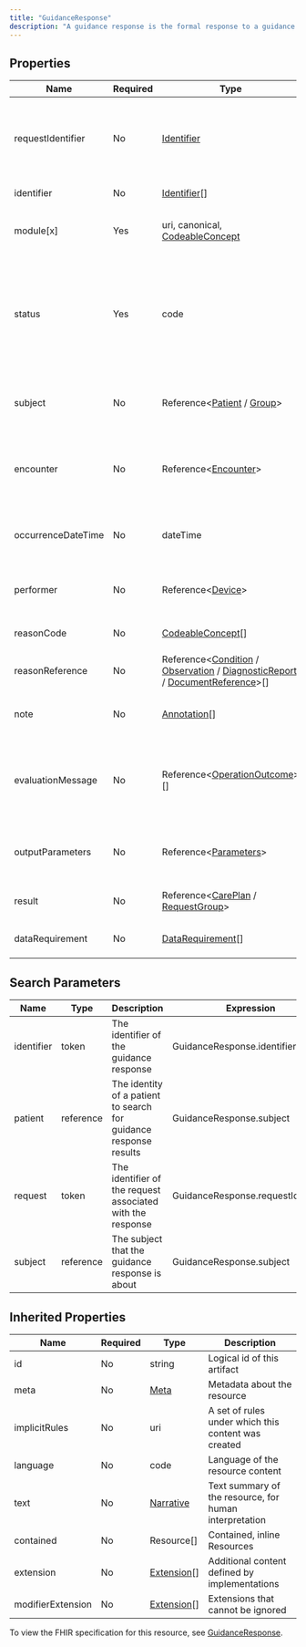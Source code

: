 ```yaml
---
title: "GuidanceResponse"
description: "A guidance response is the formal response to a guidance request, including any output parameters returned by the evaluation, as well as the description of any proposed actions to be taken."
---
```


## Properties

| Name               | Required | Type                                                                                                                                                                                                                                                                   | Description                                                                         |
| ------------------ | -------- | ---------------------------------------------------------------------------------------------------------------------------------------------------------------------------------------------------------------------------------------------------------------------- | ----------------------------------------------------------------------------------- |
| requestIdentifier  | No       | [Identifier](/medical-api/fhir/data-types/identifier)                                                                                                                                                                                                                  | The identifier of the request associated with this response, if any                 |
| identifier         | No       | [Identifier](/medical-api/fhir/data-types/identifier)[]                                                                                                                                                                                                                | Business identifier                                                                 |
| module[x]          | Yes      | uri, canonical, [CodeableConcept](/medical-api/fhir/data-types/codeableconcept)                                                                                                                                                                                        | What guidance was requested                                                         |
| status             | Yes      | code                                                                                                                                                                                                                                                                   | success / data-requested / data-required / in-progress / failure / entered-in-error |
| subject            | No       | Reference&lt;[Patient](/medical-api/fhir/resources/patient) / [Group](/medical-api/fhir/resources/group)&gt;                                                                                                                                                           | Patient the request was performed for                                               |
| encounter          | No       | Reference&lt;[Encounter](/medical-api/fhir/resources/encounter)&gt;                                                                                                                                                                                                    | Encounter during which the response was returned                                    |
| occurrenceDateTime | No       | dateTime                                                                                                                                                                                                                                                               | When the guidance response was processed                                            |
| performer          | No       | Reference&lt;[Device](/medical-api/fhir/resources/device)&gt;                                                                                                                                                                                                          | Device returning the guidance                                                       |
| reasonCode         | No       | [CodeableConcept](/medical-api/fhir/data-types/codeableconcept)[]                                                                                                                                                                                                      | Why guidance is needed                                                              |
| reasonReference    | No       | Reference&lt;[Condition](/medical-api/fhir/resources/condition) / [Observation](/medical-api/fhir/resources/observation) / [DiagnosticReport](/medical-api/fhir/resources/diagnosticreport) / [DocumentReference](/medical-api/fhir/resources/documentreference)&gt;[] | Why guidance is needed                                                              |
| note               | No       | [Annotation](/medical-api/fhir/data-types/annotation)[]                                                                                                                                                                                                                | Additional notes about the response                                                 |
| evaluationMessage  | No       | Reference&lt;[OperationOutcome](/medical-api/fhir/resources/operationoutcome)&gt;[]                                                                                                                                                                                    | Messages resulting from the evaluation of the artifact or artifacts                 |
| outputParameters   | No       | Reference&lt;[Parameters](/medical-api/fhir/resources/parameters)&gt;                                                                                                                                                                                                  | The output parameters of the evaluation, if any                                     |
| result             | No       | Reference&lt;[CarePlan](/medical-api/fhir/resources/careplan) / [RequestGroup](/medical-api/fhir/resources/requestgroup)&gt;                                                                                                                                           | Proposed actions, if any                                                            |
| dataRequirement    | No       | [DataRequirement](/medical-api/fhir/data-types/datarequirement)[]                                                                                                                                                                                                      | Additional required data                                                            |

## Search Parameters

| Name       | Type      | Description                                                       | Expression                         |
| ---------- | --------- | ----------------------------------------------------------------- | ---------------------------------- |
| identifier | token     | The identifier of the guidance response                           | GuidanceResponse.identifier        |
| patient    | reference | The identity of a patient to search for guidance response results | GuidanceResponse.subject           |
| request    | token     | The identifier of the request associated with the response        | GuidanceResponse.requestIdentifier |
| subject    | reference | The subject that the guidance response is about                   | GuidanceResponse.subject           |

## Inherited Properties

| Name              | Required | Type                                                  | Description                                            |
| ----------------- | -------- | ----------------------------------------------------- | ------------------------------------------------------ |
| id                | No       | string                                                | Logical id of this artifact                            |
| meta              | No       | [Meta](/medical-api/fhir/data-types/meta)             | Metadata about the resource                            |
| implicitRules     | No       | uri                                                   | A set of rules under which this content was created    |
| language          | No       | code                                                  | Language of the resource content                       |
| text              | No       | [Narrative](/medical-api/fhir/data-types/narrative)   | Text summary of the resource, for human interpretation |
| contained         | No       | Resource[]                                            | Contained, inline Resources                            |
| extension         | No       | [Extension](/medical-api/fhir/data-types/extension)[] | Additional content defined by implementations          |
| modifierExtension | No       | [Extension](/medical-api/fhir/data-types/extension)[] | Extensions that cannot be ignored                      |

To view the FHIR specification for this resource, see [GuidanceResponse](https://www.hl7.org/fhir/StructureDefinition/GuidanceResponse).
